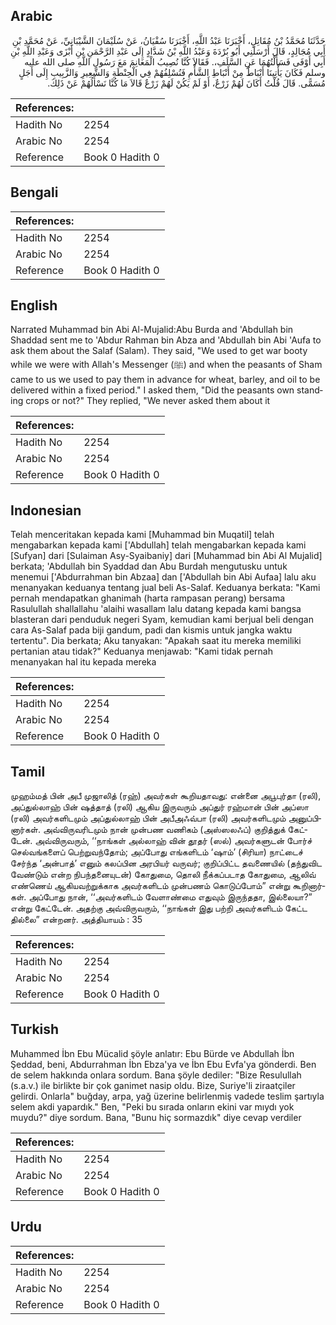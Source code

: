 ## Arabic


<div dir="rtl" lang="ar" style={{fontSize:'larger',backgroundColor:'#f8f9fa',padding:20}}>
حَدَّثَنَا مُحَمَّدُ بْنُ مُقَاتِلٍ، أَخْبَرَنَا عَبْدُ اللَّهِ، أَخْبَرَنَا سُفْيَانُ، عَنْ سُلَيْمَانَ الشَّيْبَانِيِّ، عَنْ مُحَمَّدِ بْنِ أَبِي مُجَالِدٍ، قَالَ أَرْسَلَنِي أَبُو بُرْدَةَ وَعَبْدُ اللَّهِ بْنُ شَدَّادٍ إِلَى عَبْدِ الرَّحْمَنِ بْنِ أَبْزَى وَعَبْدِ اللَّهِ بْنِ أَبِي أَوْفَى فَسَأَلْتُهُمَا عَنِ السَّلَفِ،‏.‏ فَقَالاَ كُنَّا نُصِيبُ الْمَغَانِمَ مَعَ رَسُولِ اللَّهِ صلى الله عليه وسلم فَكَانَ يَأْتِينَا أَنْبَاطٌ مِنْ أَنْبَاطِ الشَّأْمِ فَنُسْلِفُهُمْ فِي الْحِنْطَةِ وَالشَّعِيرِ وَالزَّبِيبِ إِلَى أَجَلٍ مُسَمًّى‏.‏ قَالَ قُلْتُ أَكَانَ لَهُمْ زَرْعٌ، أَوْ لَمْ يَكُنْ لَهُمْ زَرْعٌ قَالاَ مَا كُنَّا نَسْأَلُهُمْ عَنْ ذَلِكَ‏.‏
</div>
<div style={{backgroundColor:'#f8f9fa',padding:20, marginBottom: 10}}><table> <thead> <tr> <th>References:</th> <th></th> </tr> </thead> <tbody><tr><td>Hadith No</td><td>2254</td></tr><tr><td>Arabic No</td><td>2254</td></tr><tr><td>Reference</td><td>Book 0 Hadith 0</td></tr></tbody></table></div>

## Bengali


<div dir="ltr" lang="bn" style={{fontSize:'larger',backgroundColor:'#f8f9fa',padding:20}}>

</div>
<div style={{backgroundColor:'#f8f9fa',padding:20, marginBottom: 10}}><table> <thead> <tr> <th>References:</th> <th></th> </tr> </thead> <tbody><tr><td>Hadith No</td><td>2254</td></tr><tr><td>Arabic No</td><td>2254</td></tr><tr><td>Reference</td><td>Book 0 Hadith 0</td></tr></tbody></table></div>

## English


<div dir="ltr" lang="en" style={{fontSize:'larger',backgroundColor:'#f8f9fa',padding:20}}>
Narrated Muhammad bin Abi Al-Mujalid:Abu Burda and 'Abdullah bin Shaddad sent me to 'Abdur Rahman bin Abza and 'Abdullah bin Abi 'Aufa to ask them about the Salaf (Salam). They said, "We used to get war booty while we were with Allah's Messenger (ﷺ) and when the peasants of Sham came to us we used to pay them in advance for wheat, barley, and oil to be delivered within a fixed period." I asked them, "Did the peasants own standing crops or not?" They replied, "We never asked them about it
</div>
<div style={{backgroundColor:'#f8f9fa',padding:20, marginBottom: 10}}><table> <thead> <tr> <th>References:</th> <th></th> </tr> </thead> <tbody><tr><td>Hadith No</td><td>2254</td></tr><tr><td>Arabic No</td><td>2254</td></tr><tr><td>Reference</td><td>Book 0 Hadith 0</td></tr></tbody></table></div>

## Indonesian


<div dir="ltr" lang="id" style={{fontSize:'larger',backgroundColor:'#f8f9fa',padding:20}}>
Telah menceritakan kepada kami [Muhammad bin Muqatil] telah mengabarkan kepada kami ['Abdullah] telah mengabarkan kepada kami [Sufyan] dari [Sulaiman Asy-Syaibaniy] dari [Muhammad bin Abi Al Mujalid] berkata; 'Abdullah bin Syaddad dan Abu Burdah mengutusku untuk menemui ['Abdurrahman bin Abzaa] dan ['Abdullah bin Abi Aufaa] lalu aku menanyakan keduanya tentang jual beli As-Salaf. Keduanya berkata: "Kami pernah mendapatkan ghanimah (harta rampasan perang) bersama Rasulullah shallallahu 'alaihi wasallam lalu datang kepada kami bangsa blasteran dari penduduk negeri Syam, kemudian kami berjual beli dengan cara As-Salaf pada biji gandum, padi dan kismis untuk jangka waktu tertentu". Dia berkata; Aku tanyakan: "Apakah saat itu mereka memiliki pertanian atau tidak?" Keduanya menjawab: "Kami tidak pernah menanyakan hal itu kepada mereka
</div>
<div style={{backgroundColor:'#f8f9fa',padding:20, marginBottom: 10}}><table> <thead> <tr> <th>References:</th> <th></th> </tr> </thead> <tbody><tr><td>Hadith No</td><td>2254</td></tr><tr><td>Arabic No</td><td>2254</td></tr><tr><td>Reference</td><td>Book 0 Hadith 0</td></tr></tbody></table></div>

## Tamil


<div dir="ltr" lang="ta" style={{fontSize:'larger',backgroundColor:'#f8f9fa',padding:20}}>
முஹம்மத் பின் அபீ முஜாலித் (ரஹ்) அவர்கள் கூறியதாவது: என்னை அபூபுர்தா (ரலி), அப்துல்லாஹ் பின் ஷத்தாத் (ரலி) ஆகிய இருவரும் அப்துர் ரஹ்மான் பின் அப்ஸா (ரலி) அவர்களிடமும் அப்துல்லாஹ் பின் அபீஅஃவ்பா (ரலி) அவர்களிடமும் அனுப்பினார்கள். அவ்விருவரிடமும் நான் முன்பண வணிகம் (அஸ்ஸலஃப்) குறித்துக் கேட்டேன். அவ்விருவரும், ‘‘நாங்கள் அல்லாஹ் வின் தூதர் (ஸல்) அவர்களுடன் போர்ச் செல்வங்களைப் பெற்றுவந்தோம்; அப்போது எங்களிடம் ‘ஷாம்’ (சிரியா) நாட்டைச் சேர்ந்த ‘அன்பாத்’ எனும் கலப்பின அரபியர் வருவர்; குறிப்பிட்ட தவணையில் (தந்துவிட வேண்டும் என்ற நிபந்தனையுடன்) கோதுமை, தொலி நீக்கப்படாத கோதுமை, ஆலிவ் எண்ணெய் ஆகியவற்றுக்காக அவர்களிடம் முன்பணம் கொடுப்போம்” என்று கூறினார்கள். அப்போது நான், ‘‘அவர்களிடம் வேளாண்மை எதுவும் இருந்ததா, இல்லையா?” என்று கேட்டேன். அதற்கு அவ்விருவரும், ‘‘நாங்கள் இது பற்றி அவர்களிடம் கேட்ட தில்லை” என்றனர். அத்தியாயம் : 35
</div>
<div style={{backgroundColor:'#f8f9fa',padding:20, marginBottom: 10}}><table> <thead> <tr> <th>References:</th> <th></th> </tr> </thead> <tbody><tr><td>Hadith No</td><td>2254</td></tr><tr><td>Arabic No</td><td>2254</td></tr><tr><td>Reference</td><td>Book 0 Hadith 0</td></tr></tbody></table></div>

## Turkish


<div dir="ltr" lang="tr" style={{fontSize:'larger',backgroundColor:'#f8f9fa',padding:20}}>
Muhammed İbn Ebu Mücalid şöyle anlatır: Ebu Bürde ve Abdullah İbn Şeddad, beni, Abdurrahman İbn Ebza'ya ve İbn Ebu Evfa'ya gönderdi. Ben de selem hakkında onlara sordum. Bana şöyle dediler: "Bize Resulullah (s.a.v.) ile birlikte bir çok ganimet nasip oldu. Bize, Suriye'li ziraatçiler gelirdi. Onlarla" buğday, arpa, yağ üzerine belirlenmiş vadede teslim şartıyla selem akdi yapardık." Ben, "Peki bu sırada onların ekini var mıydı yok muydu?" diye sordum. Bana, "Bunu hiç sormazdık" diye cevap verdiler
</div>
<div style={{backgroundColor:'#f8f9fa',padding:20, marginBottom: 10}}><table> <thead> <tr> <th>References:</th> <th></th> </tr> </thead> <tbody><tr><td>Hadith No</td><td>2254</td></tr><tr><td>Arabic No</td><td>2254</td></tr><tr><td>Reference</td><td>Book 0 Hadith 0</td></tr></tbody></table></div>

## Urdu


<div dir="rtl" lang="ur" style={{fontSize:'larger',backgroundColor:'#f8f9fa',padding:20}}>

</div>
<div style={{backgroundColor:'#f8f9fa',padding:20, marginBottom: 10}}><table> <thead> <tr> <th>References:</th> <th></th> </tr> </thead> <tbody><tr><td>Hadith No</td><td>2254</td></tr><tr><td>Arabic No</td><td>2254</td></tr><tr><td>Reference</td><td>Book 0 Hadith 0</td></tr></tbody></table></div>